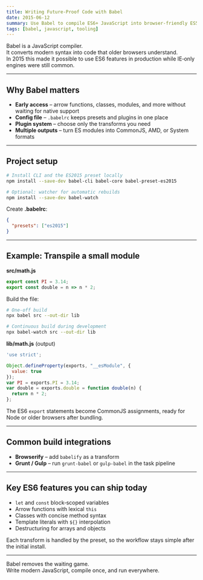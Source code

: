 ```yaml
---
title: Writing Future‑Proof Code with Babel
date: 2015-06-12
summary: Use Babel to compile ES6+ JavaScript into browser‑friendly ES5.
tags: [babel, javascript, tooling]
---
```


Babel is a JavaScript compiler.  
It converts modern syntax into code that older browsers understand.  
In 2015 this made it possible to use ES6 features in production while IE‑only engines were still common.

---

## Why Babel matters

- **Early access** – arrow functions, classes, modules, and more without waiting for native support  
- **Config file** – `.babelrc` keeps presets and plugins in one place  
- **Plugin system** – choose only the transforms you need  
- **Multiple outputs** – turn ES modules into CommonJS, AMD, or System formats  

---

## Project setup

```bash
# Install CLI and the ES2015 preset locally
npm install --save-dev babel-cli babel-core babel-preset-es2015

# Optional: watcher for automatic rebuilds
npm install --save-dev babel-watch
```

Create **.babelrc**:

```json
{
  "presets": ["es2015"]
}
```

---

## Example: Transpile a small module

**src/math.js**

```js
export const PI = 3.14;
export const double = n => n * 2;
```

Build the file:

```bash
# One‑off build
npx babel src --out-dir lib

# Continuous build during development
npx babel-watch src --out-dir lib
```

**lib/math.js** (output)

```js
'use strict';

Object.defineProperty(exports, "__esModule", {
  value: true
});
var PI = exports.PI = 3.14;
var double = exports.double = function double(n) {
  return n * 2;
};
```

The ES6 `export` statements become CommonJS assignments, ready for Node or older browsers after bundling.

---

## Common build integrations

- **Browserify** – add `babelify` as a transform  
- **Grunt / Gulp** – run `grunt-babel` or `gulp-babel` in the task pipeline  

---

## Key ES6 features you can ship today

- `let` and `const` block‑scoped variables  
- Arrow functions with lexical `this`  
- Classes with concise method syntax  
- Template literals with `${}` interpolation  
- Destructuring for arrays and objects  

Each transform is handled by the preset, so the workflow stays simple after the initial install.

---

Babel removes the waiting game.  
Write modern JavaScript, compile once, and run everywhere.
